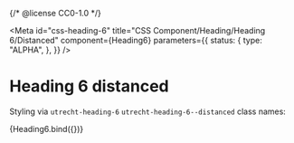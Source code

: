 {/* @license CC0-1.0 */}



<Meta
  id="css-heading-6"
  title="CSS Component/Heading/Heading 6/Distanced"
  component={Heading6}
  parameters={{
    status: {
      type: "ALPHA",
    },
  }}
/>

# Heading 6 distanced

Styling via `utrecht-heading-6` `utrecht-heading-6--distanced` class names:

<Canvas>
  <Story
    name="Distanced"
    args={{
      ...exampleArgs,
      distanced: true,
    }}
  >
    {Heading6.bind({})}
  </Story>
</Canvas>
